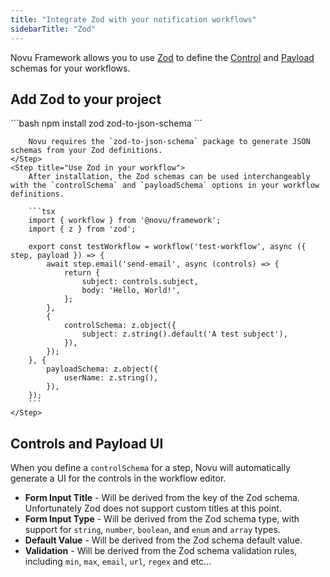 ```yaml
---
title: "Integrate Zod with your notification workflows"
sidebarTitle: "Zod"
---
```


Novu Framework allows you to use [Zod](https://zod.dev/) to define the [Control](/framework/controls) and [Payload](/concepts/payload) schemas for your workflows.

## Add Zod to your project

<Steps>
    <Step title="Install Zod Packages">
        ```bash
        npm install zod zod-to-json-schema
        ```

        Novu requires the `zod-to-json-schema` package to generate JSON schemas from your Zod definitions.
    </Step>
    <Step title="Use Zod in your workflow">
        After installation, the Zod schemas can be used interchangeably with the `controlSchema` and `payloadSchema` options in your workflow definitions.

        ```tsx
        import { workflow } from '@novu/framework';
        import { z } from 'zod';

        export const testWorkflow = workflow('test-workflow', async ({ step, payload }) => {
            await step.email('send-email', async (controls) => {
                return {
                    subject: controls.subject,
                    body: 'Hello, World!',
                };
            },
            {
                controlSchema: z.object({
                    subject: z.string().default('A test subject'),
                }),
            });
        }, {
            payloadSchema: z.object({
                userName: z.string(),
            }),
        });
        ```
    </Step>

</Steps>

## Controls and Payload UI

When you define a `controlSchema` for a step, Novu will automatically generate a UI for the controls in the workflow editor.

- **Form Input Title** - Will be derived from the key of the Zod schema. Unfortunately Zod does not support custom titles at this point.
- **Form Input Type** - Will be derived from the Zod schema type, with support for `string`, `number`, `boolean`, and `enum` and `array` types.
- **Default Value** - Will be derived from the Zod schema default value.
- **Validation** - Will be derived from the Zod schema validation rules, including `min`, `max`, `email`, `url`, `regex` and etc...
